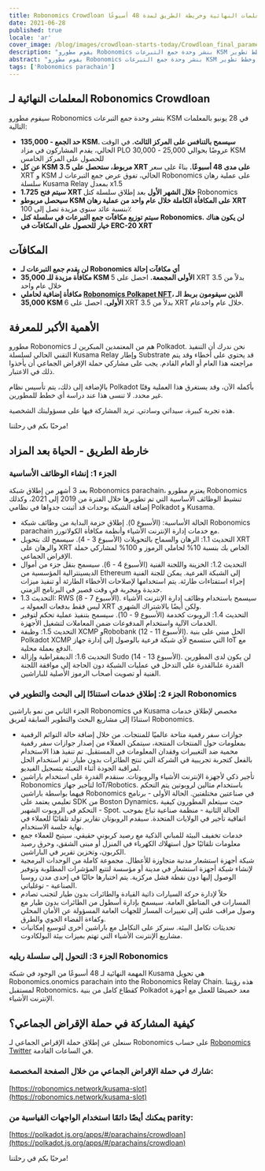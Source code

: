 ```yaml
---
title: Robonomics Crowdloan المعلمات النهائية وخريطة الطريق لمدة 48 أسبوعًا
date: 2021-06-28
published: true
locale: 'ar'
cover_image: /blog/images/crowdloan-starts-today/Crowdloan_final_parameters_Roadmap_blog.jpg
description: "يقوم مطورو Robonomics بنشر وحدة جمع التبرعات KSM في 28 يونيو. تعرف على المعلمات النهائية، والمكافآت المزيدة، وخطط تطوير Robonomics بعد المزاد."
abstract: "يقوم مطورو Robonomics بنشر وحدة جمع التبرعات KSM في 28 يونيو. تعرف على المعلمات النهائية، والمكافآت المزيدة، وخطط تطوير Robonomics بعد المزاد."
tags: ['Robonomics parachain']
---
```


## المعلمات النهائية لـ Robonomics Crowdloan

سيقوم مطورو Robonomics بنشر وحدة جمع التبرعات KSM في 28 يونيو بالمعلمات التالية:

* **حد الجمع - 135,000 KSM. سيسمح بالتنافس على المركز الثالث.** في الوقت الحالي، يقدم المشاركون في مزاد PLO عروضًا بحوالي 25,000 - 30,000 KSM للحصول على المركز الخامس
* **عن كل KSM مربوط، ستحصل على 3.5 XRT على مدى 48 أسبوعًا.** بناءً على سعر XRT و KSM الحالي، تفوق عرض جمع التبرعات لـ Robonomics على عملية رهان سلسلة Kusama Relay بمعدل x1.5
* **سيتم فتح 1.725 XRT خلال الشهر الأول** بعد إطلاق سلسلة كتل Robonomics
* **سيحصل مربوطو KSM على المكافأة الكاملة خلال عام واحد من عملية رهان XRT** بنسبة عائد سنوي مزيدة تصل إلى 100٪
* **سيتم توزيع مكافآت جمع التبرعات في سلسلة كتل Robonomics. لن يكون هناك خيار للحصول على المكافآت في ERC-20 XRT**

## المكافآت

* **لن يقدم جمع التبرعات لـ Robonomics أي مكافآت إحالة**
* **مكافأة مزيدة للـ 35,000 KSM الأولى المجمعة.** احصل على 5 XRT بدلاً من 3.5 خلال عام واحد
* **مكافأة إضافية لحاملي [Robonomics Polkapet NFT](https://opensea.io/assets/0x8cb813bf27dc744fc5fb6ba7515504de45d39e08/24)، الذين سيقومون بربط الـ 35,000 KSM الأولى.** احصل على 6 XRT بدلاً من 3.5 XRT خلال عام واحدعام.

## الأهمية الأكبر للمعرفة

مطورو Robonomics هم من المعتمدين المبكرين لـ Polkadot. نحن ندرك أن التنفيذ التقني الحالي لسلسلة Kusama Relay وإطار Substrate قد يحتوي على أخطاء وقد يتم مراجعته هذا العام أو العام القادم. يجب على مشاركي حملة الإقراض الجماعي أن يأخذوا ذلك في الاعتبار.

بالإضافة إلى ذلك، يتم تأسيس نظام Polkadot بأكمله الآن، وقد يستغرق هذا العملية وقتًا غير محدد. لا تنسى هذا عند دراسة أي خطط للمطورين.

هذه تجربة كبيرة، سيداتي وسادتي.
تريد المشاركة فيها على مسؤوليتك الشخصية.

مرحبًا بكم في رحلتنا!

## خارطة الطريق - الحياة بعد المزاد

<TextCard back="شفاف">

### الجزء 1: إنشاء الوظائف الأساسية

بعد 3 أشهر من إطلاق شبكة Robonomics parachain، يعتزم مطورو Robonomics تنشيط الوظائف الأساسية التي تم تطويرها خلال الفترة من 2019 إلى 2021، وكذلك إضافة الشبكة بوحدات قد أثبتت جدواها في نظامي Polkadot و Kusama.

* الحالة الأساسية: (الأسبوع 0). إطلاق حزمة البداية من وظائف شبكة Robonomics parachain مع خدمات إدارة الإنترنت الأشياء وأنظمة مكافأة الكولاتورز.
* التحديث 1.1: الرهان والسماح بالتحويلات (الأسبوع 3 - 4). سيسمح لك بتحويل XRT والرهان على XRT الخاص بك بنسبة 10% لحاملي الرموز و 100% لمشاركي حملة الإقراض الجماعي.
* التحديث 1.2: الخزينة واللجنة الفنية (الأسبوع 4 - 6). سيسمح بنقل جزء من أموال الديسينترالية المؤسسية من Ethereum إلى الشبكة الفرعية. يمكن للجنة الفنية إجراء استفتاءات طارئة. يتم استخدامها لإصلاحات الأخطاء الطارئة أو تنفيذ ميزات جديدة ومجربة في وقت قصير في البرنامج الزمني.
* التحديث 1.3: RWS (الأسبوع 7 - 8). سيسمح باستخدام وظائف إدارة الإنترنت الأشياء ليس فقط بدفعات العمولة بـ XRT ولكن أيضًا بالاشتراك الشهري.
* التحديث 1.4: الروبوت كخدمة (الأسبوع 9 - 10). سيسمح بتنفيذ عملية تحكم لتوفير الخدمات الآلية واستخدام المدفوعات ضمن المعاملات لتشغيل الأجهزة.
* التحديث 1.5: وظيفة XCMP وRobobank (الأسبوع 11 - 12). الحل مبني على بنية Polkadot XCMP التي ستسمح لأي شبكة فرعية بالوصول إلى إدارة جهاز IoT مع الدفع بعملة محلية.
* التحديث 1.6: الديمقراطية وإزالة Sudo (الأسبوع 13 - 14). لن يكون لدى المطورين القدرة علىالقدرة على التدخل في عمليات الشبكة دون الحاجة إلى موافقة اللجنة الفنية أو تصويت أصحاب الرموز الأصلية للباراشين.

</TextCard>

<TextCard back="transparent">

### الجزء 2: إطلاق خدمات استنادًا إلى البحث والتطوير في Robonomics

الجزء الثاني من نمو باراشين Robonomics في Kusama مخصص لإطلاق خدمات استنادًا إلى مشاريع البحث والتطوير السابقة لفريق Robonomics.

* جوازات سفر رقمية متاحة عالميًا للمنتجات. من خلال إضافة حالة التوائم الرقمية بمعلومات حول المنتجات المنتجة، سيتمكن العملاء من إصدار جوازات سفر رقمية محمية ضد التغييرات وفقدان المعلومات في المستقبل. تم تنفيذ هذا الاستخدام بالفعل كتجربة تجريبية في الشركة التي تنتج الطائرات بدون طيار. تم استخدام الحل لمراقبة الجودة أثناء التعبئة بتسجيل الفيديو.
* تأجير ذكي لأجهزة الإنترنت الأشياء والروبوتات. سنقدم القدرة على استخدام باراشين Robonomics لتأجير جهاز IoT/Robotics. باستخدام مثالين لروبوتين يتم التحكم فيهما بواسطة باراشين Robonomics في صناعتين مختلفتين. الحالة الأولى - برنامج تعليمي يعتمد على SDK من Boston Dynamics، حيث سيتعلم المطورون كيفية التحكم في الروبوت الشهير - Spot. الحالة الثانية - منظمة صناعية تباع بموجب اتفاقية تأجير في الولايات المتحدة. سيقدم الروبوتان تقارير تولد تلقائيًا للعملاء في نهاية جلسة الاستخدام.
* خدمات تخفيف البيئة للمباني الذكية مع رصيد كربوني حقيقي. سيتيح للعملاء جمع معلومات تلقائيًا حول استهلاك الكهرباء في المنزل أو مبنى الشقق، وحرق رصيد الكربون، وتخزين تقرير في الباراشين.
* شبكة أجهزة استشعار مدنية متجاوزة للأعطال. مجموعة كاملة من الوحدات البرمجية لإنشاء شبكة أجهزة استشعار في مدينة أو مؤسسة لتتبع المؤشرات المطلوبة وتوفير الوصول إليها دون نقطة فشل مركزية. يتم اختبارها حاليًا في إحدى مدن روسيا الصناعية - توغلياتي.
* حلاً لإدارة حركة السيارات ذاتية القيادة والطائرات بدون طيار لتجنب تصادم المسارات في المناطق العامة. سيسمح بإدارة أسطول من الطائرات بدون طيار مع وصول مراقب علني إلى تغييرات المسار للجهات العامة المسؤولة عن الأمان المحلي وكفاءة الفضاء الجوي والطرق.
* تحديثات تكامل البيئة. سنركز على التكامل مع باراشين أخرى لتوسيع إمكانيات مشاريع الإنترنت الأشياء التي تهتم بميزات بيئة البولكادوت.

</TextCard>

<TextCard back="transparent">

### الجزء 3: التحول إلى سلسلة ريليه Robonomics

المهمة النهائية لـ 48 أسبوعًا من الوجود في شبكة Kusama هي تحويل Robonomics.onomics parachain into the Robonomics Relay Chain. هذه رؤيتنا لمستقبل Robonomics، كقطاع كامل من بنية Polkadot معد خصيصًا للعمل مع أجهزة الإنترنت الأشياء.

</TextCard>

## كيفية المشاركة في حملة الإقراض الجماعي؟

سنعلن عن إطلاق حملة الإقراض الجماعي لـ Robonomics على حساب [Robonomics Twitter](https://twitter.com/AIRA_Robonomics) في الساعات القادمة.

<TextCard back="transparent">

### شارك في حملة الإقراض الجماعي من خلال الصفحة المخصصة:

[https://robonomics.network/kusama-slot](https://robonomics.network/kusama-slot)

</TextCard>

<TextCard back="transparent">

### يمكنك أيضًا دائمًا استخدام الواجهات القياسية من parity:

[https://polkadot.js.org/apps/#/parachains/crowdloan](https://polkadot.js.org/apps/#/parachains/crowdloan)

</TextCard>

مرحبًا بكم في رحلتنا!
